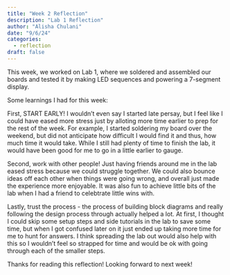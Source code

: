 ```yaml
---
title: "Week 2 Reflection"
description: "Lab 1 Reflection"
author: "Alisha Chulani"
date: "9/6/24"
categories:
  - reflection
draft: false
---
```


This week, we worked on Lab 1, where we soldered and assembled our boards and tested it by making LED sequences and powering a 7-segment display. 

Some learnings I had for this week: 

First, START EARLY! I wouldn't even say I started late persay, but I feel like I could have eased more stress just by alloting more time earlier to prep for the rest of the week. For example, I started soldering my board over the weekend, but did not anticipate how difficult I would find it and thus, how much time it would take. While I still had plenty of time to finish the lab, it would have been good for me to go in a little earlier to gauge. 

Second, work with other people! Just having friends around me in the lab eased stress because we could struggle together. We could also bounce ideas off each other when things were going wrong, and overall just made the experience more enjoyable. It was also fun to achieve little bits of the lab when I had a friend to celebtrate little wins with. 

Lastly, trust the process - the process of building block diagrams and really following the design process through actually helped a lot. At first, I thought I could skip some setup steps and side tutorials in the lab to save some time, but when I got confused later on it just ended up taking more time for me to hunt for answers. I think spreading the lab out would also help with this so I wouldn't feel so strapped for time and would be ok with going through each of the smaller steps. 

Thanks for reading this reflection! Looking forward to next week!